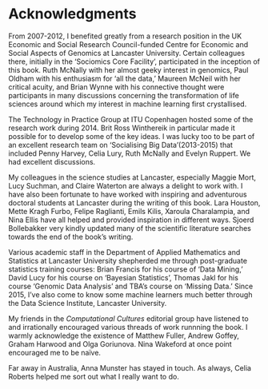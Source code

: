 #  Acknowledgments 
\label{ch:acknowledgments}


From 2007-2012, I benefited greatly from a research position in the UK Economic and Social Research Council-funded Centre for Economic and Social Aspects of Genomics at Lancaster University. Certain colleagues there, initially in the 'Sociomics Core Facility', participated in the inception of this  book. Ruth McNally with her almost geeky interest in genomics, Paul Oldham with his enthusiasm for 'all the data,' Maureen McNeil with her critical acuity, and Brian Wynne with his connective thought were participants in many discussions concerning the transformation of life sciences around which my interest in machine learning first crystallised.

The Technology in Practice Group at ITU Copenhagen hosted some of the research work during 2014. Brit Ross Winthereik in particular made it possible for to develop some of the key ideas. I was lucky too to be  part of an excellent research team on 'Socialising Big Data'(2013-2015)  that included Penny Harvey, Celia Lury, Ruth McNally and Evelyn Ruppert. We had excellent  discussions.

My colleagues in the science studies at Lancaster, especially Maggie Mort, Lucy Suchman, and Claire Waterton are always a delight to work with.  I have also been  fortunate to have worked with inspiring and adventurous doctoral students at Lancaster during the writing of this book. Lara Houston, Mette Kragh Furbo, Felipe Raglianti, Emils Kilis, Xaroula Charalampia, and Nina Ellis have all helped and provided inspiration in different ways. Sjoerd Bollebakker very kindly updated many of the scientific literature searches towards the end of the book's writing. 

Various academic staff in the Department of Applied Mathematics and Statistics at Lancaster University shepherded me through post-graduate statistics training courses: Brian Francis for his course of 'Data Mining,' David Lucy for his course on 'Bayesian Statistics', Thomas Jakl for his course 'Genomic Data Analysis' and TBA's course on 'Missing Data.'  Since 2015, I've also come to know some machine learners much better through the Data Science Institute, Lancaster University.

My friends in the _Computational Cultures_ editorial group have listened to and irrationally encouraged various threads of work runnning the book. I warmly acknowledge the existence of Matthew Fuller, Andrew Goffey, Graham Harwood and Olga Goriunova. Nina Wakeford at once point encouraged me to be naïve.  

Far away in Australia, Anna Munster has stayed in touch.  As always, Celia Roberts helped me sort out what I really want to do. 


